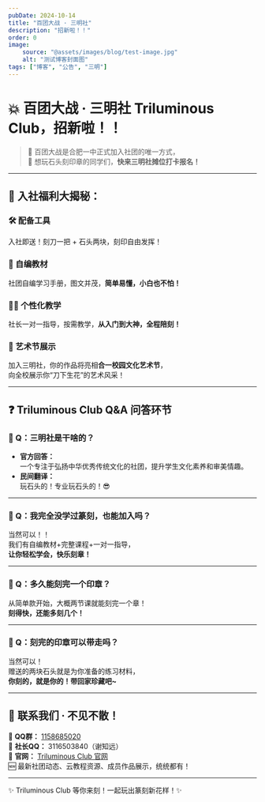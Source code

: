 ```yaml
---
pubDate: 2024-10-14
title: "百团大战 · 三明社"
description: "招新啦！！"
order: 0
image:
    source: "@assets/images/blog/test-image.jpg"
    alt: "测试博客封面图"
tags: ["博客", "公告", "三明"]
---
```


# 💥 百团大战 · 三明社 Triluminous Club，招新啦！！

> 📍 百团大战是合肥一中正式加入社团的唯一方式，  
> 📣 想玩石头刻印章的同学们，**快来三明社摊位打卡报名！**

---

## 🧧 入社福利大揭秘：

### 🛠️ 配备工具  
入社即送！刻刀一把 + 石头两块，刻印自由发挥！

### 📘 自编教材  
社团自编学习手册，图文并茂，**简单易懂，小白也不怕！**

### 🧑‍🏫 个性化教学  
社长一对一指导，按需教学，**从入门到大神，全程陪刻！**

### 🎨 艺术节展示  
加入三明社，你的作品将亮相**合一校园文化艺术节**，  
向全校展示你“刀下生花”的艺术风采！

---

## ❓ Triluminous Club Q&A 问答环节

### 💬 Q：三明社是干啥的？
- **官方回答：**  
  一个专注于弘扬中华优秀传统文化的社团，提升学生文化素养和审美情趣。
- **民间翻译：**  
  玩石头的！专业玩石头的！😎

---

### 💬 Q：我完全没学过篆刻，也能加入吗？
当然可以！！  
我们有自编教材+完整课程+一对一指导，  
**让你轻松学会，快乐刻章！**

---

### 💬 Q：多久能刻完一个印章？
从简单款开始，大概两节课就能刻完一个章！  
**刻得快，还能多刻几个！**

---

### 💬 Q：刻完的印章可以带走吗？
当然可以！  
赠送的两块石头就是为你准备的练习材料，  
**你刻的，就是你的！带回家珍藏吧~**

---

## 📱 联系我们 · 不见不散！

📌 **QQ群：** [1158685020](https://qm.qq.com/q/o0GQzJ29nG)  
📌 **社长QQ：** 3116503840（谢知远）  
📌 **官网：** [Triluminous Club 官网](https://triluminous.pages.dev/)  
🆕 最新社团动态、云教程资源、成员作品展示，统统都有！

---

✨ Triluminous Club 等你来刻！一起玩出篆刻新花样！✨
